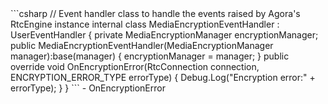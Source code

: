 <PlatformWrapper platform="unity">
    ```csharp
    // Event handler class to handle the events raised by Agora's RtcEngine instance
    internal class MediaEncryptionEventHandler : UserEventHandler
    {
        private MediaEncryptionManager encryptionManager;
        public MediaEncryptionEventHandler(MediaEncryptionManager manager):base(manager)
        {
            encryptionManager = manager;
        }
        public override void OnEncryptionError(RtcConnection connection, ENCRYPTION_ERROR_TYPE errorType)
        {
            Debug.Log("Encryption error:" + errorType);
        }
    }
    ```
    -    <Link target="_blank" to="{{global.API_REF_UNITY_ROOT}}/class_irtcengineeventhandler.html#callback_irtcengineeventhandler_onencryptionerror">OnEncryptionError</Link>
    
</PlatformWrapper>